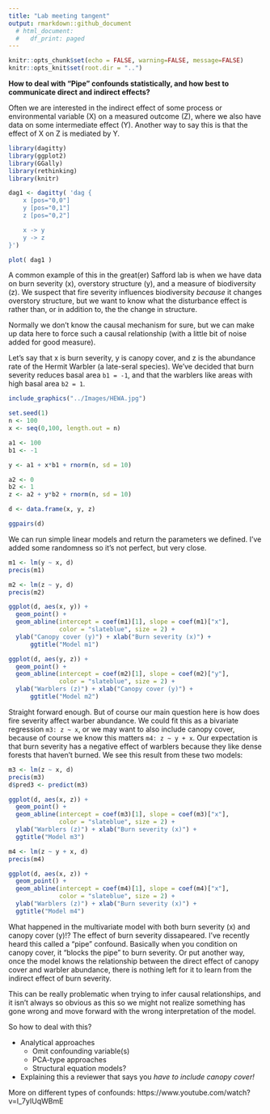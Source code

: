 ```yaml
---
title: "Lab meeting tangent"
output: rmarkdown::github_document
  # html_document:
  #   df_print: paged
---
```


```r
knitr::opts_chunk$set(echo = FALSE, warning=FALSE, message=FALSE)
knitr::opts_knit$set(root.dir = "..")
```

**How to deal with "Pipe" confounds statistically, and how best to communicate direct and indirect effects?**  

Often we are interested in the indirect effect of some process or environmental variable (X) on a measured outcome (Z), where we also have data on some intermediate effect (Y). Another way to say this is that the effect of X on Z is mediated by Y.  

```r
library(dagitty)
library(ggplot2)
library(GGally)
library(rethinking)
library(knitr)

dag1 <- dagitty( 'dag {
    x [pos="0,0"]
    y [pos="0,1"]
    z [pos="0,2"]

    x -> y
    y -> z
}')

plot( dag1 )
```

A common example of this in the great(er) Safford lab is when we have data on burn severity (x), overstory structure (y), and a measure of biodiversity (z). We suspect that fire severity influences biodiversity *because* it changes overstory structure, but we want to know what the disturbance effect is rather than, or in addition to, the the change in structure.  

Normally we don't know the causal mechanism for sure, but we can make up data here to force such a causal relationship (with a little bit of noise added for good measure).  

Let's say that x is burn severity, y is canopy cover, and z is the abundance rate of the Hermit Warbler (a late-seral species). We've decided that burn severity reduces basal area `b1 = -1`, and that the warblers like areas with high basal area `b2 = 1`.  

```r
include_graphics("../Images/HEWA.jpg")
```

```r
set.seed(1)
n <- 100 
x <- seq(0,100, length.out = n)

a1 <- 100
b1 <- -1

y <- a1 + x*b1 + rnorm(n, sd = 10)

a2 <- 0
b2 <- 1
z <- a2 + y*b2 + rnorm(n, sd = 10) 

d <- data.frame(x, y, z)

ggpairs(d)
```



We can run simple linear models and return the parameters we defined. I've added some randomness so it's not perfect, but very close.  

```r
m1 <- lm(y ~ x, d)
precis(m1)

m2 <- lm(z ~ y, d)
precis(m2)
```

```r
ggplot(d, aes(x, y)) +
  geom_point() + 
  geom_abline(intercept = coef(m1)[1], slope = coef(m1)["x"],
              color = "slateblue", size = 2) +
  ylab("Canopy cover (y)") + xlab("Burn severity (x)") +
      ggtitle("Model m1")

ggplot(d, aes(y, z)) +
  geom_point() + 
  geom_abline(intercept = coef(m2)[1], slope = coef(m2)["y"],
              color = "slateblue", size = 2) +
  ylab("Warblers (z)") + xlab("Canopy cover (y)") +
      ggtitle("Model m2")
```

Straight forward enough. But of course our main question here is how does fire severity affect warber abundance. We could fit this as a bivariate regression `m3: z ~ x`, or we may want to also include canopy cover, because of course we know this matters `m4: z ~ y + x`. Our expectation is that burn severity has a negative effect of warblers because they like dense forests that haven't burned. We see this result from these two models:  

```r
m3 <- lm(z ~ x, d)
precis(m3)
d$pred3 <- predict(m3)
```

```r
ggplot(d, aes(x, z)) +
  geom_point() + 
  geom_abline(intercept = coef(m3)[1], slope = coef(m3)["x"],
              color = "slateblue", size = 2) +
  ylab("Warblers (z)") + xlab("Burn severity (x)") +
  ggtitle("Model m3")
```

```r
m4 <- lm(z ~ y + x, d)
precis(m4)

```

```r
ggplot(d, aes(x, z)) +
  geom_point() + 
  geom_abline(intercept = coef(m4)[1], slope = coef(m4)["x"],
              color = "slateblue", size = 2) +
  ylab("Warblers (z)") + xlab("Burn severity (x)") +
  ggtitle("Model m4")
```

What happened in the multivariate model with both burn severity (x) and canopy cover (y)!? The effect of burn severity dissapeared. I've recently heard this called a "pipe" confound. Basically when you condition on canopy cover, it "blocks the pipe" to burn severity. Or put another way, once the model knows the relationship between the direct effect of canopy cover and warbler abundance, there is nothing left for it to learn from the indirect effect of burn severity.  

This can be really problematic when trying to infer causal relationships, and it isn't always so obvious as this so we might not realize something has gone wrong and move forward with the wrong interpretation of the model.  

So how to deal with this?  

* Analytical approaches  
    + Omit confounding variable(s)  
    + PCA-type approaches  
    + Structural equation models?  
* Explaining this a reviewer that says you *have to include canopy cover!*  



More on different types of confounds: https://www.youtube.com/watch?v=l_7yIUqWBmE



